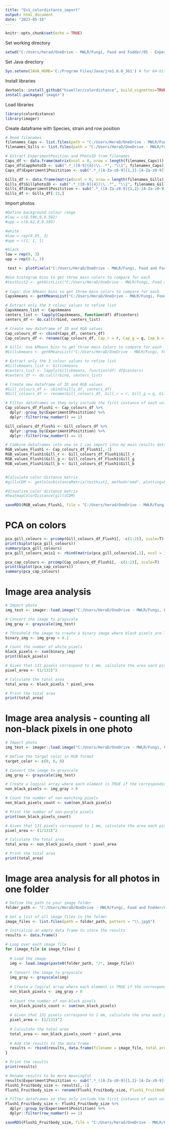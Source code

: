 ---
title: "Ex1_colordistance_import"
output: html_document
date: "2023-05-16"
---

```{r setup, include=FALSE}
knitr::opts_chunk$set(echo = TRUE)
```


Set working directory
```{r}
setwd("C:/Users/herad/OneDrive - MWLR/Fungi, Food and Fodder/05 - Experiment 1 Trait Variation all strains/Cut photos")
```
Set Java directory
```{r}
Sys.setenv(JAVA_HOME='C:/Program Files/Java/jre1.8.0_361') # for 64-bit version
```



Install libraries
```{r}
devtools::install_github("hiweller/colordistance", build_vignettes=TRUE)
install.packages('imager')
```


Load libraries
```{r}
library(colordistance)
library(imager)
```

Create dataframe with Species, strain and row position
```{r}
# Read filenames
filenames_Caps <- list.files(path = "C:/Users/HeraD/OneDrive - MWLR/Fungi, Food and Fodder/05 - Experiment 1 Trait Variation all strains/Cut photos/JPGs-black/Caps/")
filenames_Gills <- list.files(path = "C:/Users/HeraD/OneDrive - MWLR/Fungi, Food and Fodder/05 - Experiment 1 Trait Variation all strains/Cut photos/JPGs-black/")

# Extract ExperimentPosition and PhotoID from filenames
Caps_df <- data.frame(matrix(ncol = 0, nrow = length(filenames_Caps)))
Caps_df$CapphotoID <- sub(".*_([0-9]{4})\\..*", "\\1", filenames_Caps)
Caps_df$Experiment1Positition <- sub(".*_([A-Za-z0-9]{1,2}-[A-Za-z0-9]{1,2})_.*", "\\1", filenames_Caps)

Gills_df <- data.frame(matrix(ncol = 0, nrow = length(filenames_Gills)))
Gills_df$GillphotoID <- sub(".*_([0-9]{4})\\..*", "\\1", filenames_Gills)
Gills_df$Experiment1Positition <- sub(".*_([A-Za-z0-9]{1,2}-[A-Za-z0-9]{1,2})_.*", "\\1", filenames_Gills)
Gills_df <- Gills_df[-15,]

```


Import photos
```{r}
#Define background colour range
#low = c(0.596,0,0.592)
#upp = c(0.62,0,0.595)

#white
#low = rep(0.95, 3)
#upp = c(1, 1, 1)

#black
low = rep(0, 3)
upp = rep(0.1, 3)

 test <- plotPixels("C:/Users/HeraD/OneDrive - MWLR/Fungi, Food and Fodder/05 - Experiment 1 Trait Variation all strains/Cut photos/JPGs/blacktest.jpg", n = 10000, lower=low, upper=upp)

#Use histogram bins to get three main colors to compare for each
#testhist2 <- getHistList("C:/Users/HeraD/OneDrive - MWLR/Fungi, Food and Fodder/05 - Experiment 1 Trait Variation all strains/Cut photos/JPGs-black/", bins=2, n = 1000, lower=low, upper=upp, pausing = TRUE)
 
# Caps: Use kMeans bins to get three main colors to compare for each
Capskmeans <- getKMeansList("C:/Users/HeraD/OneDrive - MWLR/Fungi, Food and Fodder/05 - Experiment 1 Trait Variation all strains/Cut photos/JPGs-black/Caps/", bins=2, n = 1000, lower=low, upper=upp, plotting = F)

# Extract only the 3 colour values to refine list
Capskmeans_list <- Capskmeans
centers_list <- lapply(Capskmeans, function(df) df$centers)
centers_df <- do.call(rbind, centers_list)

# Create new dataframe of ID and RGB values
Cap_colours_df <- cbind(Caps_df, centers_df)
Cap_colours_df <- rename(Cap_colours_df, Cap_r = r, Cap_g = g, Cap_b = b)

# Gills: Use kMeans bins to get three main colors to compare for each
#Gillskmeans <- getKMeansList("C:/Users/HeraD/OneDrive - MWLR/Fungi, Food and Fodder/05 - Experiment 1 Trait Variation all strains/Cut photos/JPGs-black/", bins=1, n = 1000, lower=low, upper=upp, plotting = F)

# Extract only the 3 colour values to refine list
#Gillskmeans_list <- Gillskmeans
#centers_list <- lapply(Gillskmeans, function(df) df$centers)
#centers_df <- do.call(rbind, centers_list)

# Create new dataframe of ID and RGB values
#Gill_colours_df <- cbind(Gills_df, centers_df)
#Gill_colours_df <- rename(Gill_colours_df, Gill_r = r, Gill_g = g, Gill_b = b)

# Filter dataframes so they only include the first instance of each unique replicate
Cap_colours_df_Flush1 <- Cap_colours_df %>%
  dplyr::group_by(Experiment1Positition) %>%
  dplyr::filter(row_number() == 1)

Gill_colours_df_Flush1 <- Gill_colours_df %>%
  dplyr::group_by(Experiment1Positition) %>%
  dplyr::filter(row_number() == 1)

# Combine dataframes into one so I can import into my main results dataframe, matching by Experiment1Position
RGB_values_Flush1 <- Cap_colours_df_Flush1[,-1]
RGB_values_Flush1$Gill_r <- Gill_colours_df_Flush1$Gill_r
RGB_values_Flush1$Gill_g <- Gill_colours_df_Flush1$Gill_g
RGB_values_Flush1$Gill_b <- Gill_colours_df_Flush1$Gill_b


#Calculate color distance matrix
#gillsCDM <- getColorDistanceMatrix(testhist2, method="emd", plotting=FALSE)

#Visualise color distance matrix
#heatmapColorDistance(gillsCDM)

saveRDS(RGB_values_Flush1, file = "C:/Users/herad/OneDrive - MWLR/Fungi, Food and Fodder/05 - Experiment 1 Trait Variation all strains/R project/Robjects/RGB_values_Flush1.rds")

```

# PCA on colors
```{r}
pca_gill_colours <- prcomp(Gill_colours_df_Flush1[, -c(1:2)], scale=T)
print(biplot(pca_gill_colours))
summary(pca_gill_colours)
pca_gill_colours_axis1 <- rbind(matrix(pca_gill_colours$x[,1], ncol = 1), matrix(Gill_colours_df_Flush1[,2], ncol = 1))

pca_cap_colours <- prcomp(Cap_colours_df_Flush1[, -c(1:2)], scale=T)
print(biplot(pca_cap_colours))
summary(pca_cap_colours)
```


# Image area analysis
```{r}
# Import photo
img_test <- imager::load.image("C:/Users/HeraD/OneDrive - MWLR/Fungi, Food and Fodder/05 - Experiment 1 Trait Variation all strains/Cut photos/JPGs-areacount/Pars_DH806_A3-15_6785.jpg")

# Convert the image to grayscale
img_gray <- grayscale(img_test)

# Threshold the image to create a binary image where black pixels are TRUE and others are FALSE
binary_img <- img_gray < 0.1

# Count the number of white pixels
black_pixels <- sum(binary_img)
print(black_pixels)

# Given that 131 pixels correspond to 1 mm, calculate the area each pixel represents
pixel_area <- (1/131)^2

# Calculate the total area
total_area <- black_pixels * pixel_area

# Print the total area
print(total_area)
```

# Image area analysis - counting all non-black pixels in one photo
```{r}
# Import photo
img_test <- imager::load.image("C:/Users/HeraD/OneDrive - MWLR/Fungi, Food and Fodder/05 - Experiment 1 Trait Variation all strains/Cut photos/JPGs-black/Pars_DH806_A3-15_6785.jpg")

# Define the target color in RGB format
target_color <- c(0, 0, 0)  

# Convert the image to grayscale
img_gray <- grayscale(img_test)

# Create a logical array where each element is TRUE if the corresponding pixel in the image is not black
non_black_pixels <- img_gray > 0

# Count the number of non-matching pixels
non_black_pixels_count <- sum(non_black_pixels)

# Print the number of non-purple pixels
print(non_black_pixels_count)

# Given that 131 pixels correspond to 1 mm, calculate the area each pixel represents
pixel_area <- (1/131)^2

# Calculate the total area
total_area <- non_black_pixels_count * pixel_area

# Print the total area
print(total_area)
```

# Image area analysis for all photos in one folder
```{r}
# Define the path to your image folder
folder_path <- "C:/Users/HeraD/OneDrive - MWLR/Fungi, Food and Fodder/05 - Experiment 1 Trait Variation all strains/Cut photos/JPGs-black/"

# Get a list of all image files in the folder
image_files <- list.files(path = folder_path, pattern = "\\.jpg$")

# Initialize an empty data frame to store the results
results <- data.frame()

# Loop over each image file
for (image_file in image_files) {
  
  # Load the image
  img <- load.image(paste0(folder_path, "/", image_file))
  
  # Convert the image to grayscale
  img_gray <- grayscale(img)
  
  # Create a logical array where each element is TRUE if the corresponding pixel in the image is not black
  non_black_pixels <- img_gray > 0
  
  # Count the number of non-black pixels
  non_black_pixels_count <- sum(non_black_pixels)
  
  # Given that 131 pixels correspond to 1 mm, calculate the area each pixel represents
  pixel_area <- (1/131)^2
  
  # Calculate the total area
  total_area <- non_black_pixels_count * pixel_area
  
  # Add the results to the data frame
  results <- rbind(results, data.frame(filename = image_file, total_area = total_area))
}

# Print the results
print(results)

# Rename results to be more meaningful
results$Experiment1Positition <- sub(".*_([A-Za-z0-9]{1,2}-[A-Za-z0-9]{1,2})_.*", "\\1", results$filename)
Flush1_Fruitbody_size <- results[,-1]
Flush1_Fruitbody_size <- rename(Flush1_Fruitbody_size, Flush1_Fruitbody_size = total_area)

# Filter dataframes so they only include the first instance of each unique replicate
Flush1_Fruitbody_size <- Flush1_Fruitbody_size %>%
  dplyr::group_by(Experiment1Positition) %>%
  dplyr::filter(row_number() == 1)

saveRDS(Flush1_Fruitbody_size, file = "C:/Users/herad/OneDrive - MWLR/Fungi, Food and Fodder/05 - Experiment 1 Trait Variation all strains/R project/Robjects/Flush1_Fruitbody_size.rds")
```

